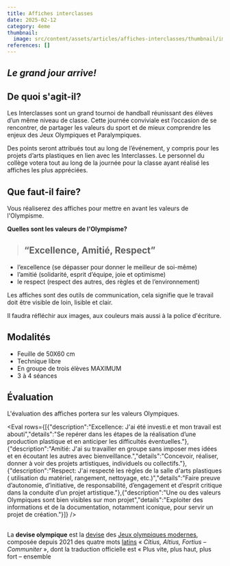 ```yaml
---
title: Affiches interclasses
date: 2025-02-12
category: 4eme
thumbnail:
  image: src/content/assets/articles/affiches-interclasses/thumbnail/image.jpeg
references: []
---
```

## ***Le grand jour arrive!***

## De quoi s'agit-il?

Les Interclasses sont un grand tournoi de handball réunissant des élèves d’un même niveau de classe. Cette journée conviviale est l’occasion de se rencontrer, de partager les valeurs du sport et de mieux comprendre les enjeux des Jeux Olympiques et Paralympiques.

Des points seront attribués tout au long de l’événement, y compris pour les projets d’arts plastiques en lien avec les Interclasses. Le personnel du collège votera tout au long de la journée pour la classe ayant réalisé les affiches les plus appréciées.

## Que faut-il faire?

Vous réaliserez des affiches pour mettre en avant les valeurs de l'Olympisme.

**Quelles sont les valeurs de l'Olympisme?**

> ## &#x20;**“Excellence, Amitié, Respect”**

* l’excellence (se dépasser pour donner le meilleur de soi-même)
* l’amitié (solidarité, esprit d’équipe, joie et optimisme)
* le respect (respect des autres, des règles et de l’environnement)

Les affiches sont des outils de communication, cela signifie que le travail doit être visible de loin, lisible et clair.

Il faudra réfléchir aux images, aux couleurs mais aussi à la police d'écriture.

## Modalités

* Feuille de 50X60 cm
* Technique libre
* En groupe de trois élèves MAXIMUM
* 3 à 4 séances

## Évaluation

L'évaluation des affiches portera sur les valeurs Olympiques.

<Eval rows={[{"description":"Excellence: J'ai été investi.e et mon travail est abouti","details":"Se repérer dans les étapes de la réalisation d’une production plastique et en anticiper les difficultés éventuelles."},{"description":"Amitié: J'ai su travailler en groupe sans imposer mes idées et en écoutant les autres avec bienveillance.","details":"Concevoir, réaliser, donner à voir des projets artistiques, individuels ou collectifs."},{"description":"Respect: J'ai respecté les règles de la salle d'arts plastiques ( utilisation du matériel, rangement, nettoyage, etc.)","details":"Faire preuve d’autonomie, d’initiative, de responsabilité, d’engagement et d’esprit critique dans la conduite d’un projet artistique."},{"description":"Une ou des valeurs Olympiques sont bien visibles sur mon projet","details":"Exploiter des informations et de la documentation, notamment iconique, pour servir un projet de création."}]} />

##

La **devise olympique** est la [devise](https://fr.wikipedia.org/wiki/Devise_\(phrase\)) des [Jeux olympiques modernes](https://fr.wikipedia.org/wiki/Jeux_olympiques), composée depuis 2021 des quatre mots [latins](https://fr.wikipedia.org/wiki/Latin) « *Citius, Altius, Fortius – Communiter* », dont la traduction officielle est « Plus vite, plus haut, plus fort – ensemble 
